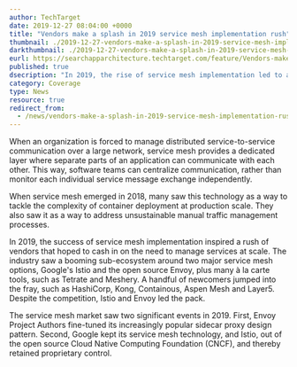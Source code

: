 ```yaml
---
author: TechTarget
date: 2019-12-27 08:04:00 +0000
title: "Vendors make a splash in 2019 service mesh implementation rush"
thumbnail: ./2019-12-27-vendors-make-a-splash-in-2019-service-mesh-implementation-rush.webp
darkthumbnail: ./2019-12-27-vendors-make-a-splash-in-2019-service-mesh-implementation-rush.webp
eurl: https://searchapparchitecture.techtarget.com/feature/Vendors-make-a-splash-in-2019-service-mesh-implementation-rush
published: true
dsecription: "In 2019, the rise of service mesh implementation led to a surge in vendors entering the market, with a focus on managing services at scale. Notable players include Istio, Envoy, Tetrate, Meshery, HashiCorp, Kong, Containous, Aspen Mesh, and Layer5. Envoy refined its sidecar proxy design, while Google retained proprietary control over its service mesh technology, Istio."
category: Coverage
type: News
resource: true
redirect_from:
  - /news/vendors-make-a-splash-in-2019-service-mesh-implementation-rush/
---
```



<NewsWrapper>

When an organization is forced to manage distributed service-to-service communication over a large network, service mesh provides a dedicated layer where separate parts of an application can communicate with each other. This way, software teams can centralize communication, rather than monitor each individual service message exchange independently.

When service mesh emerged in 2018, many saw this technology as a way to tackle the complexity of container deployment at production scale. They also saw it as a way to address unsustainable manual traffic management processes.

In 2019, the success of service mesh implementation inspired a rush of vendors that hoped to cash in on the need to manage services at scale. The industry saw a booming sub-ecosystem around two major service mesh options, Google's Istio and the open source Envoy, plus many à la carte tools, such as Tetrate and Meshery. A handful of newcomers jumped into the fray, such as HashiCorp, Kong, Containous, Aspen Mesh and Layer5. Despite the competition, Istio and Envoy led the pack.

The service mesh market saw two significant events in 2019. First, Envoy Project Authors fine-tuned its increasingly popular sidecar proxy design pattern. Second, Google kept its service mesh technology, and Istio, out of the open source Cloud Native Computing Foundation (CNCF), and thereby retained proprietary control.

</NewsWrapper>
